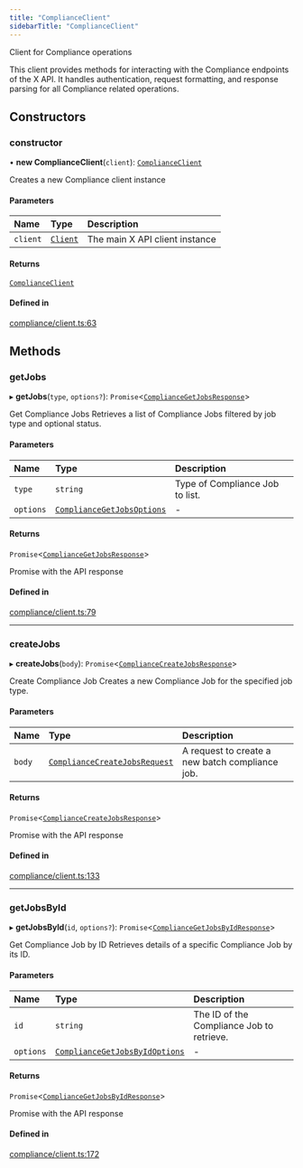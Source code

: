 ```yaml
---
title: "ComplianceClient"
sidebarTitle: "ComplianceClient"
---
```


Client for Compliance operations

This client provides methods for interacting with the Compliance endpoints
of the X API. It handles authentication, request formatting, and response
parsing for all Compliance related operations.

## Constructors

### constructor

• **new ComplianceClient**(`client`): [`ComplianceClient`](/xdks/typescript/reference/classes/ComplianceClient)

Creates a new Compliance client instance

#### Parameters

| Name | Type | Description |
| :------ | :------ | :------ |
| `client` | [`Client`](/xdks/typescript/reference/classes/Client) | The main X API client instance |

#### Returns

[`ComplianceClient`](/xdks/typescript/reference/classes/ComplianceClient)

#### Defined in

[compliance/client.ts:63](https://github.com/xdevplatform/xdk/blob/298ca9350d035e40e7c8ee0753c50052819a41e2/xdk/typescript/src/compliance/client.ts#L63)

## Methods

### getJobs

▸ **getJobs**(`type`, `options?`): `Promise`\<[`ComplianceGetJobsResponse`](/xdks/typescript/reference/interfaces/ComplianceGetJobsResponse)\>

Get Compliance Jobs
Retrieves a list of Compliance Jobs filtered by job type and optional status.

#### Parameters

| Name | Type | Description |
| :------ | :------ | :------ |
| `type` | `string` | Type of Compliance Job to list. |
| `options` | [`ComplianceGetJobsOptions`](/xdks/typescript/reference/interfaces/ComplianceGetJobsOptions) | - |

#### Returns

`Promise`\<[`ComplianceGetJobsResponse`](/xdks/typescript/reference/interfaces/ComplianceGetJobsResponse)\>

Promise with the API response

#### Defined in

[compliance/client.ts:79](https://github.com/xdevplatform/xdk/blob/298ca9350d035e40e7c8ee0753c50052819a41e2/xdk/typescript/src/compliance/client.ts#L79)

___

### createJobs

▸ **createJobs**(`body`): `Promise`\<[`ComplianceCreateJobsResponse`](/xdks/typescript/reference/interfaces/ComplianceCreateJobsResponse)\>

Create Compliance Job
Creates a new Compliance Job for the specified job type.

#### Parameters

| Name | Type | Description |
| :------ | :------ | :------ |
| `body` | [`ComplianceCreateJobsRequest`](/xdks/typescript/reference/interfaces/ComplianceCreateJobsRequest) | A request to create a new batch compliance job. |

#### Returns

`Promise`\<[`ComplianceCreateJobsResponse`](/xdks/typescript/reference/interfaces/ComplianceCreateJobsResponse)\>

Promise with the API response

#### Defined in

[compliance/client.ts:133](https://github.com/xdevplatform/xdk/blob/298ca9350d035e40e7c8ee0753c50052819a41e2/xdk/typescript/src/compliance/client.ts#L133)

___

### getJobsById

▸ **getJobsById**(`id`, `options?`): `Promise`\<[`ComplianceGetJobsByIdResponse`](/xdks/typescript/reference/interfaces/ComplianceGetJobsByIdResponse)\>

Get Compliance Job by ID
Retrieves details of a specific Compliance Job by its ID.

#### Parameters

| Name | Type | Description |
| :------ | :------ | :------ |
| `id` | `string` | The ID of the Compliance Job to retrieve. |
| `options` | [`ComplianceGetJobsByIdOptions`](/xdks/typescript/reference/interfaces/ComplianceGetJobsByIdOptions) | - |

#### Returns

`Promise`\<[`ComplianceGetJobsByIdResponse`](/xdks/typescript/reference/interfaces/ComplianceGetJobsByIdResponse)\>

Promise with the API response

#### Defined in

[compliance/client.ts:172](https://github.com/xdevplatform/xdk/blob/298ca9350d035e40e7c8ee0753c50052819a41e2/xdk/typescript/src/compliance/client.ts#L172)
